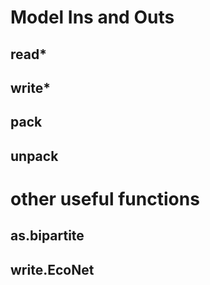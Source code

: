 
# Model Ins and Outs 

## read*

## write*

## pack

## unpack

# other useful functions 

## as.bipartite

## write.EcoNet
